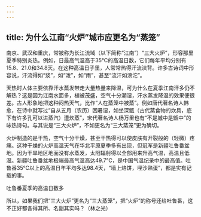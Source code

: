 ```yaml
---
---
---
```

title: 为什么江南“火炉”城市应更名为“蒸笼”
---




南京、武汉和重庆，常被称为长江流域（以下简称“江南”）“三大火炉”，形容那里夏季特别炎热。例如，日最高气温高于35℃的高温日数，它们每年平均分别有15.8、21.0和34.8天。在这种高温日子里，人常常热得汗流浃背。许多古诗词中形容说，汗流得如“浆”，如“泼”，如“雨”，甚至“流汗如滂沱”。

天热时人体主要依靠汗水蒸发带走大量热量来降温，可为什么在夏季江南汗多仍不解热？这是因为江南水面多，植被茂盛，空气十分潮湿，汗水蒸发降温的效果便很差。古人形象地把这种闷热天气，比作“人在蒸笼中被蒸”。例如唐代著名诗人韩愈，在诗中就写过“自从五月（农历）困暑湿，如坐深甑（古代蒸食物的炊具，底下有许多孔可以进蒸汽）遭炊蒸”，宋代著名诗人杨万里也有“不是城中是甑中”的咏热诗句。与其说是“三大火炉”，不如更名为“三大蒸笼”更为确切。

火炉制造的是干热，空气十分干燥，甚至干热得可以使皮肤有开裂般的（轻微）疼痛。这种干燥的火炉高温天气在华北平原夏季多有出现，但冠军是新疆吐鲁番盆地。因为干旱地区地面没有水蒸发，太阳辐射得以全部用来升高气温，高温且低湿。新疆吐鲁番盆地极端最高气温高达49.7℃，是中国气温纪录中的最高值。吐鲁番35℃以上的高温日年平均多达98.4天，“墙上烙饼，埋沙熟蛋”，都是实有记载的事。

吐鲁番夏季的高温日数多



所以，如果我们把“三大火炉”更名为“三大蒸笼”，把“火炉”的称号还给吐鲁番，这不正好都各得其所、名副其实吗？（林之光）